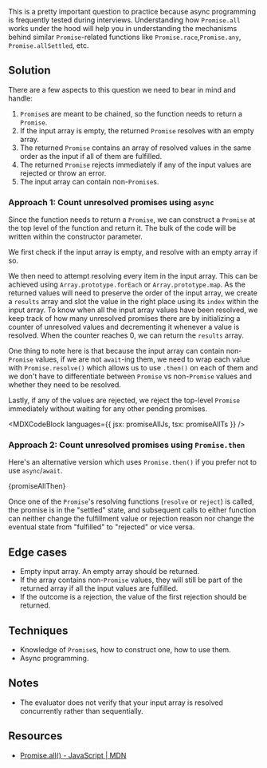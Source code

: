 

This is a pretty important question to practice because async programming is frequently tested during interviews. Understanding how `Promise.all` works under the hood will help you in understanding the mechanisms behind similar `Promise`-related functions like `Promise.race`,`Promise.any`, `Promise.allSettled`, etc.

## Solution

There are a few aspects to this question we need to bear in mind and handle:

1. `Promise`s are meant to be chained, so the function needs to return a `Promise`.
1. If the input array is empty, the returned `Promise` resolves with an empty array.
1. The returned `Promise` contains an array of resolved values in the same order as the input if all of them are fulfilled.
1. The returned `Promise` rejects immediately if any of the input values are rejected or throw an error.
1. The input array can contain non-`Promise`s.

### Approach 1: Count unresolved promises using `async`

Since the function needs to return a `Promise`, we can construct a `Promise` at the top level of the function and return it. The bulk of the code will be written within the constructor parameter.

We first check if the input array is empty, and resolve with an empty array if so.

We then need to attempt resolving every item in the input array. This can be achieved using `Array.prototype.forEach` or `Array.prototype.map`. As the returned values will need to preserve the order of the input array, we create a `results` array and slot the value in the right place using its `index` within the input array. To know when all the input array values have been resolved, we keep track of how many unresolved promises there are by initializing a counter of unresolved values and decrementing it whenever a value is resolved. When the counter reaches 0, we can return the `results` array.

One thing to note here is that because the input array can contain non-`Promise` values, if we are not `await`-ing them, we need to wrap each value with `Promise.resolve()` which allows us to use `.then()` on each of them and we don't have to differentiate between `Promise` vs non-`Promise` values and whether they need to be resolved.

Lastly, if any of the values are rejected, we reject the top-level `Promise` immediately without waiting for any other pending promises.

<MDXCodeBlock languages={{ jsx: promiseAllJs, tsx: promiseAllTs }} />

### Approach 2: Count unresolved promises using `Promise.then`

Here's an alternative version which uses `Promise.then()` if you prefer not to use `async`/`await`.

<MDXCodeBlock>{promiseAllThen}</MDXCodeBlock>

Once one of the `Promise`'s resolving functions (`resolve` or `reject`) is called, the promise is in the "settled" state, and subsequent calls to either function can neither change the fulfillment value or rejection reason nor change the eventual state from "fulfilled" to "rejected" or vice versa.

## Edge cases

- Empty input array. An empty array should be returned.
- If the array contains non-`Promise` values, they will still be part of the returned array if all the input values are fulfilled.
- If the outcome is a rejection, the value of the first rejection should be returned.

## Techniques

- Knowledge of `Promise`s, how to construct one, how to use them.
- Async programming.

## Notes

- The evaluator does not verify that your input array is resolved concurrently rather than sequentially.

## Resources

- [Promise.all() - JavaScript | MDN](https://developer.mozilla.org/en-US/docs/Web/JavaScript/Reference/Global_Objects/Promise/all)

